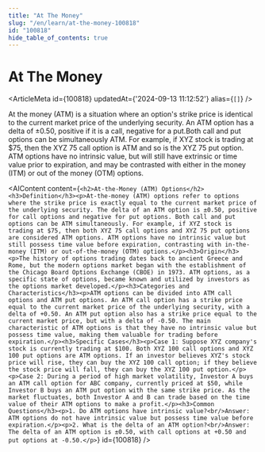 ```yaml
---
title: "At The Money"
slug: "/en/learn/at-the-money-100818"
id: "100818"
hide_table_of_contents: true
---
```



# At The Money

<ArticleMeta id={100818} updatedAt={'2024-09-13 11:12:52'} alias={`[]`} />
<div className='border-solid border-b border-t-0 my-4 border-[var(--ifm-color-gray-300)]' />

At the money (ATM) is a situation where an option's strike price is identical to the current market price of the underlying security. An ATM option has a delta of ±0.50, positive if it is a call, negative for a put.Both call and put options can be simultaneously ATM. For example, if XYZ stock is trading at $75, then the XYZ 75 call option is ATM and so is the XYZ 75 put option. ATM options have no intrinsic value, but will still have extrinsic or time value prior to expiration, and may be contrasted with either in the money (ITM) or out of the money (OTM) options.

<AIContent content={`<h2>At-the-Money (ATM) Options</h2><h3>Definition</h3><p>At-the-money (ATM) options refer to options where the strike price is exactly equal to the current market price of the underlying security. The delta of an ATM option is ±0.50, positive for call options and negative for put options. Both call and put options can be ATM simultaneously. For example, if XYZ stock is trading at $75, then both XYZ 75 call options and XYZ 75 put options are considered ATM options. ATM options have no intrinsic value but still possess time value before expiration, contrasting with in-the-money (ITM) or out-of-the-money (OTM) options.</p><h3>Origin</h3><p>The history of options trading dates back to ancient Greece and Rome, but the modern options market began with the establishment of the Chicago Board Options Exchange (CBOE) in 1973. ATM options, as a specific state of options, became known and utilized by investors as the options market developed.</p><h3>Categories and Characteristics</h3><p>ATM options can be divided into ATM call options and ATM put options. An ATM call option has a strike price equal to the current market price of the underlying security, with a delta of +0.50. An ATM put option also has a strike price equal to the current market price, but with a delta of -0.50. The main characteristic of ATM options is that they have no intrinsic value but possess time value, making them valuable for trading before expiration.</p><h3>Specific Cases</h3><p>Case 1: Suppose XYZ company's stock is currently trading at $100. Both XYZ 100 call options and XYZ 100 put options are ATM options. If an investor believes XYZ's stock price will rise, they can buy the XYZ 100 call option; if they believe the stock price will fall, they can buy the XYZ 100 put option.</p><p>Case 2: During a period of high market volatility, Investor A buys an ATM call option for ABC company, currently priced at $50, while Investor B buys an ATM put option with the same strike price. As the market fluctuates, both Investor A and B can trade based on the time value of their ATM options to make a profit.</p><h3>Common Questions</h3><p>1. Do ATM options have intrinsic value?<br/>Answer: ATM options do not have intrinsic value but possess time value before expiration.</p><p>2. What is the delta of an ATM option?<br/>Answer: The delta of an ATM option is ±0.50, with call options at +0.50 and put options at -0.50.</p>`} id={100818} />
